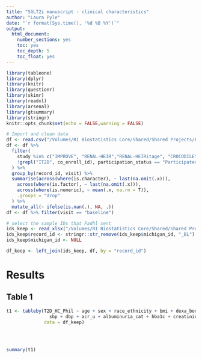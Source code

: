 ```yaml
---
title: "SGLT2i manuscript - clinical characteristics"
author: "Laura Pyle"
date: "`r format(Sys.time(), '%d %B %Y')`"
output:
  html_document:
    number_sections: yes
    toc: yes
    toc_depth: 5
    toc_float: yes
---
```


```r
library(tableone)
library(dplyr)
library(knitr)
library(questionr)
library(skimr)
library(readxl)
library(arsenal)
library(gtsummary)
library(stringr)
knitr::opts_chunk$set(echo = FALSE,warning = FALSE)
```

```r
# Import and clean data
df <- read.csv("/Volumes/RI Biostatistics Core/Shared/Shared Projects/Laura/Peds Endo/Petter Bjornstad/Data Harmonization/Data Clean/soma_harmonized_dataset.csv", na.strings = "")
df <- df %>%
  filter(
    study %in% c("IMPROVE", "RENAL-HEIR","RENAL-HEIRitage", "CROCODILE"),
    !grepl("IT2D", co_enroll_id), participation_status == "Participated",
  ) %>%
  group_by(record_id, visit) %>%
  summarise(across(where(is.character), ~ last(na.omit(.x))),
    across(where(is.factor), ~ last(na.omit(.x))),
    across(where(is.numeric), ~ mean(.x, na.rm = T)),
    .groups = "drop"
  ) %>%
  mutate_all(~ ifelse(is.nan(.), NA, .))
df <- df %>% filter(visit == "baseline")

# select the sample IDs that Fadhl sent
ids_keep <- read_xlsx("/Volumes/RI Biostatistics Core/Shared/Shared Projects/Laura/Peds Endo/Petter Bjornstad/Metallothionine/MT_sampleIDs_Laura.xlsx")
ids_keep$record_id <- stringr::str_remove(ids_keep$michigan_id, "_BL")
ids_keep$michigan_id <- NULL

df_keep <- left_join(ids_keep, df, by = "record_id")

```

# Results

## Table 1

```r
t1 <- tableby(T2D_HC_Phil ~ age + sex + race_ethnicity + bmi + dexa_body_fat + cholesterol + ldl + hdl + triglycerides +
                sbp + dbp + acr_u + albuminuria_cat + hba1c + creatinine_s + eGFR_fas_cr_cysc , 
              data = df_keep)
                
  
             
```

```r
summary(t1)
```


